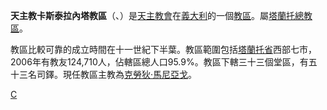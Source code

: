 {{Infobox diocese
|name =卡斯泰拉內塔
|jurisdiction = 教區
|latin = Dioecesis Castellanetensis
|local = 
|border = catholic
|image = 
|image_size = 
|image_alt = 
|caption = 
|location = [[義大利|義大利]]
|rite = [[羅馬禮|羅馬禮]]
|territory = [[塔蘭托省|塔蘭托省]]西部
|population =124,710
|patron = [[聖尼古拉|聖尼古拉]]
|province = 塔蘭托
|established = 11世紀
|cathedral = [[聖母升天主教座堂_(卡斯泰拉內塔)|聖母升天主教座堂]]
|co-cathedral = 
|leadership = 主教 
|website =[http://www.diocesicastellaneta.net/ 官方網頁]
|pope =  
|patriarch= 
|metropolitan =
|ordinary = 克勞狄·馬尼亞戈
|coadjutor archbishop = 
|coadjutor bishop = 
|auxiliary = 
|emeritus = }}

'''天主教卡斯泰拉內塔教區'''（{{lang-la|Dioecesis Castellanetensis}}、{{lang-it|Diocesi di Castellaneta}}）是[[天主教會|天主教會]]在[[義大利|義大利]]的一個[[教區|教區]]。屬[[天主教塔蘭托總教區|塔蘭托總教區]]。

教區比較可靠的成立時間在十一世紀下半葉。教區範圍包括[[塔蘭托省|塔蘭托省]]西部七市，2006年有教友124,710人，佔轄區總人口95.9%。教區下轄三十三個堂區，有五十三名司鐸。現任教區主教為[[克勞狄·馬尼亞戈|克勞狄·馬尼亞戈]]。


[[Category:義大利天主教教區|C]]
{{意大利天主教教區}}